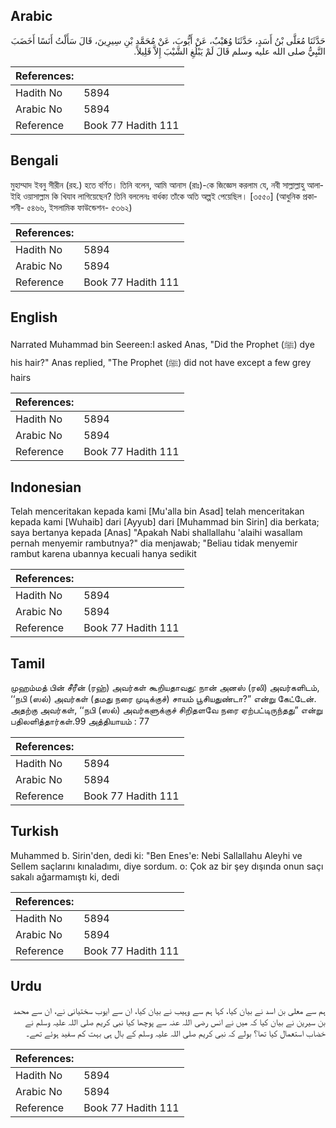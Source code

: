 ## Arabic


<div dir="rtl" lang="ar" style={{fontSize:'larger',backgroundColor:'#f8f9fa',padding:20}}>
حَدَّثَنَا مُعَلَّى بْنُ أَسَدٍ، حَدَّثَنَا وُهَيْبٌ، عَنْ أَيُّوبَ، عَنْ مُحَمَّدِ بْنِ سِيرِينَ، قَالَ سَأَلْتُ أَنَسًا أَخَضَبَ النَّبِيُّ صلى الله عليه وسلم قَالَ لَمْ يَبْلُغِ الشَّيْبَ إِلاَّ قَلِيلاً‏.‏
</div>
<div style={{backgroundColor:'#f8f9fa',padding:20, marginBottom: 10}}><table> <thead> <tr> <th>References:</th> <th></th> </tr> </thead> <tbody><tr><td>Hadith No</td><td>5894</td></tr><tr><td>Arabic No</td><td>5894</td></tr><tr><td>Reference</td><td>Book 77 Hadith 111</td></tr></tbody></table></div>

## Bengali


<div dir="ltr" lang="bn" style={{fontSize:'larger',backgroundColor:'#f8f9fa',padding:20}}>
মুহাম্মাদ ইবনু সীরীন (রহ.) হতে বর্ণিত। তিনি বলেন, আমি আনাস (রাঃ)-কে জিজ্ঞেস করলাম যে, নবী সাল্লাল্লাহু আলাইহি ওয়াসাল্লাম কি খিযাব লাগিয়েছেন? তিনি বললেনঃ বার্ধক্য তাঁকে অতি অল্পই পেয়েছিল। [৩৫৫০] (আধুনিক প্রকাশনী- ৫৪৬৬, ইসলামিক ফাউন্ডেশন- ৫৩৬২)
</div>
<div style={{backgroundColor:'#f8f9fa',padding:20, marginBottom: 10}}><table> <thead> <tr> <th>References:</th> <th></th> </tr> </thead> <tbody><tr><td>Hadith No</td><td>5894</td></tr><tr><td>Arabic No</td><td>5894</td></tr><tr><td>Reference</td><td>Book 77 Hadith 111</td></tr></tbody></table></div>

## English


<div dir="ltr" lang="en" style={{fontSize:'larger',backgroundColor:'#f8f9fa',padding:20}}>
Narrated Muhammad bin Seereen:I asked Anas, "Did the Prophet (ﷺ) dye his hair?" Anas replied, "The Prophet (ﷺ) did not have except a few grey hairs
</div>
<div style={{backgroundColor:'#f8f9fa',padding:20, marginBottom: 10}}><table> <thead> <tr> <th>References:</th> <th></th> </tr> </thead> <tbody><tr><td>Hadith No</td><td>5894</td></tr><tr><td>Arabic No</td><td>5894</td></tr><tr><td>Reference</td><td>Book 77 Hadith 111</td></tr></tbody></table></div>

## Indonesian


<div dir="ltr" lang="id" style={{fontSize:'larger',backgroundColor:'#f8f9fa',padding:20}}>
Telah menceritakan kepada kami [Mu'alla bin Asad] telah menceritakan kepada kami [Wuhaib] dari [Ayyub] dari [Muhammad bin Sirin] dia berkata; saya bertanya kepada [Anas] "Apakah Nabi shallallahu 'alaihi wasallam pernah menyemir rambutnya?" dia menjawab; "Beliau tidak menyemir rambut karena ubannya kecuali hanya sedikit
</div>
<div style={{backgroundColor:'#f8f9fa',padding:20, marginBottom: 10}}><table> <thead> <tr> <th>References:</th> <th></th> </tr> </thead> <tbody><tr><td>Hadith No</td><td>5894</td></tr><tr><td>Arabic No</td><td>5894</td></tr><tr><td>Reference</td><td>Book 77 Hadith 111</td></tr></tbody></table></div>

## Tamil


<div dir="ltr" lang="ta" style={{fontSize:'larger',backgroundColor:'#f8f9fa',padding:20}}>
முஹம்மத் பின் சீரீன் (ரஹ்) அவர்கள் கூறியதாவது: நான் அனஸ் (ரலி) அவர்களிடம், ‘‘நபி (ஸல்) அவர்கள் (தமது நரை முடிக்குச்) சாயம் பூசியதுண்டா?” என்று கேட்டேன். அதற்கு அவர்கள், ‘‘நபி (ஸல்) அவர்களுக்குச் சிறிதளவே நரை ஏற்பட்டிருந்தது” என்று பதிலளித்தார்கள்.99 அத்தியாயம் : 77
</div>
<div style={{backgroundColor:'#f8f9fa',padding:20, marginBottom: 10}}><table> <thead> <tr> <th>References:</th> <th></th> </tr> </thead> <tbody><tr><td>Hadith No</td><td>5894</td></tr><tr><td>Arabic No</td><td>5894</td></tr><tr><td>Reference</td><td>Book 77 Hadith 111</td></tr></tbody></table></div>

## Turkish


<div dir="ltr" lang="tr" style={{fontSize:'larger',backgroundColor:'#f8f9fa',padding:20}}>
Muhammed b. Sirin'den, dedi ki: "Ben Enes'e: Nebi Sallallahu Aleyhi ve Sellem saçlarını kınaladımı, diye sordum. o: Çok az bir şey dışında onun saçı sakalı ağarmamıştı ki, dedi
</div>
<div style={{backgroundColor:'#f8f9fa',padding:20, marginBottom: 10}}><table> <thead> <tr> <th>References:</th> <th></th> </tr> </thead> <tbody><tr><td>Hadith No</td><td>5894</td></tr><tr><td>Arabic No</td><td>5894</td></tr><tr><td>Reference</td><td>Book 77 Hadith 111</td></tr></tbody></table></div>

## Urdu


<div dir="rtl" lang="ur" style={{fontSize:'larger',backgroundColor:'#f8f9fa',padding:20}}>
ہم سے معلی بن اسد نے بیان کیا، کہا ہم سے وہیب نے بیان کیا، ان سے ایوب سختیانی نے، ان سے محمد بن سیرین نے بیان کیا کہ میں نے انس رضی اللہ عنہ سے پوچھا کیا نبی کریم صلی اللہ علیہ وسلم نے خضاب استعمال کیا تھا؟ بولے کہ نبی کریم صلی اللہ علیہ وسلم کے بال ہی بہت کم سفید ہوئے تھے۔
</div>
<div style={{backgroundColor:'#f8f9fa',padding:20, marginBottom: 10}}><table> <thead> <tr> <th>References:</th> <th></th> </tr> </thead> <tbody><tr><td>Hadith No</td><td>5894</td></tr><tr><td>Arabic No</td><td>5894</td></tr><tr><td>Reference</td><td>Book 77 Hadith 111</td></tr></tbody></table></div>
